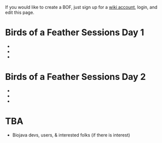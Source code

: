 If you would like to create a BOF, just sign up for a [[Special:Userlogin| wiki account]], login, and edit this page. 

=Birds of a Feather Sessions Day 1=
*
*
*

=Birds of a Feather Sessions Day 2=
*
*
*


=TBA=

* Biojava devs, users, & interested folks  (if there is interest)